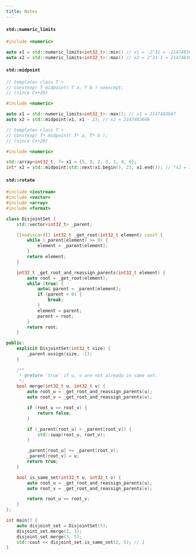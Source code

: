 ```yaml
---
title: Notes
---
```


#### `std::numeric_limits`

```cpp
#include <numeric>

auto x1 = std::numeric_limits<int32_t>::min() // x1 = -2^31 = -2147483648
auto x2 = std::numeric_limits<int32_t>::max() // x2 = 2^31-1 = 2147483647
```

#### `std::midpoint`

```cpp
// template< class T >
// constexpr T midpoint( T a, T b ) noexcept;
// (since C++20)

#include <numeric>

auto x1 = std::numeric_limits<int32_t>::max(); // x1 = 2147483647
auto x2 = std::midpoint(x1, x1 - 2); // x2 = 2147483646
```
```cpp
// template< class T >
// constexpr T* midpoint( T* a, T* b );
// (since C++20)

#include <numeric>

std::array<int32_t, 7> x1 = {5, 9, 2, 3, 1, 4, 6};
int* x2 = std::midpoint(std::next(x1.begin(), 2), x1.end()); // *x2 = 1
```

#### `std::rotate`

```cpp
#include <iostream>
#include <vector>
#include <array>
#include <format>

class DisjointSet {
    std::vector<int32_t> _parent;

    [[nodiscard]] int32_t _get_root(int32_t element) const {
        while (_parent[element] >= 0) {
            element = _parent[element];
        }
        return element;
    }

    int32_t _get_root_and_reassign_parents(int32_t element) {
        auto root = _get_root(element);
        while (true) {
            auto& parent = _parent[element];
            if (parent < 0) {
                break;
            }
            element = parent;
            parent = root;
        }
        return root;
    }

public:
    explicit DisjointSet(int32_t size) {
        _parent.assign(size, -1);
    }

    /**
     * @return `true` if u, v are not already in same set.
     */
    bool merge(int32_t u, int32_t v) {
        auto root_u = _get_root_and_reassign_parents(u);
        auto root_v = _get_root_and_reassign_parents(v);

        if (root_u == root_v) {
            return false;
        }

        if (_parent[root_u] > _parent[root_v]) {
            std::swap(root_u, root_v);
        }

        _parent[root_u] += _parent[root_v];
        _parent[root_v] = u;
        return true;
    }

    bool is_same_set(int32_t u, int32_t v) {
        auto root_u = _get_root_and_reassign_parents(u);
        auto root_v = _get_root_and_reassign_parents(v);

        return root_u == root_v;
    }
};

int main() {
    auto disjoint_set = DisjointSet(5);
    disjoint_set.merge(2, 3);
    disjoint_set.merge(3, 5);
    std::cout << disjoint_set.is_same_set(2, 5); // 1
}
```

